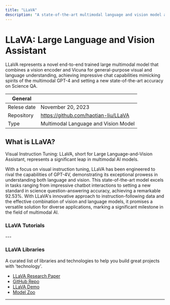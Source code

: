 ```yaml
---
title: "LLaVA"
description: "A state-of-the-art multimodal language and vision model achieving impressive chat capabilities and setting new accuracy benchmarks."
---
```


# LLaVA: Large Language and Vision Assistant

LLaVA represents a novel end-to-end trained large multimodal model that combines a vision encoder and Vicuna for general-purpose visual and language understanding, achieving impressive chat capabilities mimicking spirits of the multimodal GPT-4 and setting a new state-of-the-art accuracy on Science QA.

| General  |  |
| --- | --- |
| Relese date |  November 20, 2023 |
| Repository | https://github.com/haotian-liu/LLaVA |
| Type | Multimodal Language and Vision Model |


## What is LLaVA?

Visual Instruction Tuning: LLaVA, short for Large Language-and-Vision Assistant, represents a significant leap in multimodal AI models. 

With a focus on visual instruction tuning, LLaVA has been engineered to rival the capabilities of GPT-4V, demonstrating its exceptional prowess in understanding both language and vision. This state-of-the-art model excels in tasks ranging from impressive chatbot interactions to setting a new standard in science question-answering accuracy, achieving a remarkable 92.53%. With LLaVA's innovative approach to instruction-following data and the effective combination of vision and language models, it promises a versatile solution for diverse applications, marking a significant milestone in the field of multimodal AI.

### LLaVA Tutorials
<TechTutorials/>
---

### LLaVA Libraries
A curated list of libraries and technologies to help you build great projects with 'technology'.

* [LLaVA Research Paper](https://llava-vl.github.io)
* [GitHub Repo](https://github.com/haotian-liu/LLaVA)
* [LLaVA Demo](https://llava.hliu.cc)
* [Model Zoo](https://github.com/haotian-liu/LLaVA/blob/main/docs/MODEL_ZOO.md)

---
